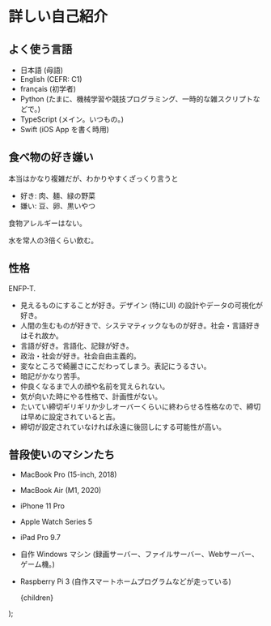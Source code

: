 
# 詳しい自己紹介

## よく使う言語

* 日本語 (母語)
* English (<IconAnchor href='https://www.efset.org/cefr/c1/' RightIcon={Open}>CEFR: C1</IconAnchor>)
* français (初学者)
* Python (たまに、機械学習や競技プログラミング、一時的な雑スクリプトなどで。)
* TypeScript (メイン。いつもの。)
* Swift (iOS App を書く時用)

## 食べ物の好き嫌い

本当はかなり複雑だが、わかりやすくざっくり言うと

* 好き: 肉、麺、緑の野菜
* 嫌い: 豆、卵、黒いやつ

食物アレルギーはない。

水を常人の3倍くらい飲む。

## 性格

<IconAnchor href='https://www.16personalities.com/ja/enfp%E5%9E%8B%E3%81%AE%E6%80%A7%E6%A0%BC' RightIcon={Open}>ENFP-T</IconAnchor>.

* 見えるものにすることが好き。デザイン (特にUI) の設計やデータの可視化が好き。
* 人間の生むものが好きで、システマティックなものが好き。社会・言語好きはそれ故か。
* 言語が好き。言語化、記録が好き。
* 政治・社会が好き。社会自由主義的。
* 変なところで綺麗さにこだわってしまう。表記にうるさい。
* 暗記がかなり苦手。
* 仲良くなるまで人の顔や名前を覚えられない。
* 気が向いた時にやる性格で、計画性がない。
* たいてい締切ギリギリか少しオーバーくらいに終わらせる性格なので、締切は早めに設定されていると吉。
* 締切が設定されていなければ永遠に後回しにする可能性が高い。

## 普段使いのマシンたち

* MacBook Pro (15-inch, 2018)
* MacBook Air (M1, 2020)
* iPhone 11 Pro
* Apple Watch Series 5
* iPad Pro 9.7
* 自作 Windows マシン (録画サーバー、ファイルサーバー、Webサーバー、ゲーム機。)
* Raspberry Pi 3 (自作スマートホームプログラムなどが走っている)


    <Layout title='詳しい自己紹介 | hideo54.com'>
        {children}
    </Layout>
);
